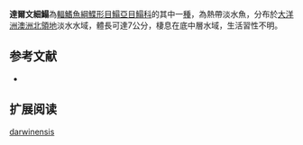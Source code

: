 {{Speciesbox
| name = 達爾文細鰨
| status = NE
| status_system = IUCN3.1
| image = 
| image_width = 250px
| genus = Leptachirus
| species = darwinensis
| authority = [[Randall|Randall]], [[2007|2007]]
| synonyms = 
}}

'''達爾文細鰨'''為[[輻鰭魚綱|輻鰭魚綱]][[鰈形目|鰈形目]][[鰨亞目|鰨亞目]][[鰨科|鰨科]]的其中一[[種|種]]，為熱帶淡水魚，分布於[[大洋洲|大洋洲]][[澳洲|澳洲]][[北領地|北領地]]淡水水域，體長可達7公分，棲息在底中層水域，生活習性不明。
==参考文献==
*{{FishBase_species|genus=Leptachirus|species=darwinensis|year=2014|month=4}}

== 扩展阅读 ==
{{refbegin}}
{{wikispecies-inline|Leptachirus darwinensis|達爾文細鰨}}
{{refend}}
{{Taxonbar|from=Q5565420}}

[[Category:細鰨屬|darwinensis]]


{{魚類小作品}}